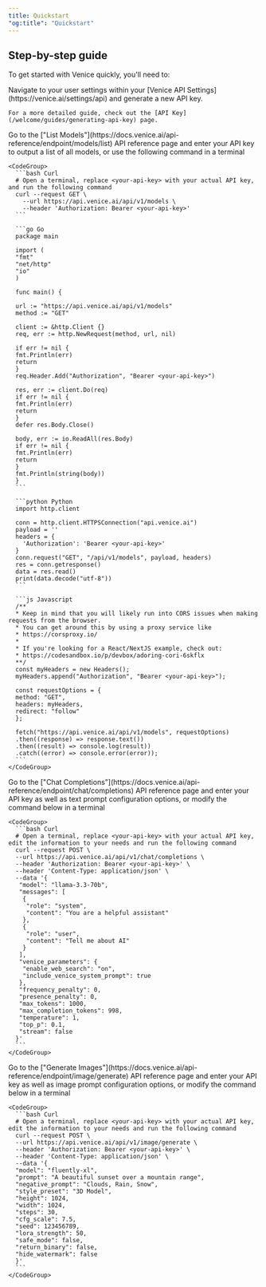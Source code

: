 ```yaml
---
title: Quickstart
"og:title": "Quickstart"
---
```


## Step-by-step guide

To get started with Venice quickly, you'll need to:

<Steps>
  <Step title="Generate an API Key">
    Navigate to your user settings within your [Venice API Settings](https://venice.ai/settings/api) and generate a new API key.

    For a more detailed guide, check out the [API Key](/welcome/guides/generating-api-key) page.
  </Step>

  <Step title="Choose a model">
    Go to the ["List Models"](https://docs.venice.ai/api-reference/endpoint/models/list) API reference page and enter your API key to output a list of all models, or use the following command in a terminal

    <CodeGroup>
      ```bash Curl
      # Open a terminal, replace <your-api-key> with your actual API key, and run the following command
      curl --request GET \
        --url https://api.venice.ai/api/v1/models \
        --header 'Authorization: Bearer <your-api-key>'
      ```

      ```go Go
      package main

      import (
      "fmt"
      "net/http"
      "io"
      )

      func main() {

      url := "https://api.venice.ai/api/v1/models"
      method := "GET"

      client := &http.Client {}
      req, err := http.NewRequest(method, url, nil)

      if err != nil {
      fmt.Println(err)
      return
      }
      req.Header.Add("Authorization", "Bearer <your-api-key>")

      res, err := client.Do(req)
      if err != nil {
      fmt.Println(err)
      return
      }
      defer res.Body.Close()

      body, err := io.ReadAll(res.Body)
      if err != nil {
      fmt.Println(err)
      return
      }
      fmt.Println(string(body))
      }
      ```

      ```python Python
      import http.client

      conn = http.client.HTTPSConnection("api.venice.ai")
      payload = ''
      headers = {
        'Authorization': 'Bearer <your-api-key>'
      }
      conn.request("GET", "/api/v1/models", payload, headers)
      res = conn.getresponse()
      data = res.read()
      print(data.decode("utf-8"))
      ```

      ```js Javascript
      /**
      * Keep in mind that you will likely run into CORS issues when making requests from the browser.
      * You can get around this by using a proxy service like 
      * https://corsproxy.io/
      *
      * If you're looking for a React/NextJS example, check out: 
      * https://codesandbox.io/p/devbox/adoring-cori-6skflx
      **/
      const myHeaders = new Headers();
      myHeaders.append("Authorization", "Bearer <your-api-key>");

      const requestOptions = {
      method: "GET",
      headers: myHeaders,
      redirect: "follow"
      };

      fetch("https://api.venice.ai/api/v1/models", requestOptions)
      .then((response) => response.text())
      .then((result) => console.log(result))
      .catch((error) => console.error(error));
      ```
    </CodeGroup>
  </Step>

  <Step title="Text Prompt">
    Go to the ["Chat Completions"](https://docs.venice.ai/api-reference/endpoint/chat/completions) API reference page and enter your API key as well as text prompt configuration options, or modify the command below in a terminal

    <CodeGroup>
      ```bash Curl
      # Open a terminal, replace <your-api-key> with your actual API key, edit the information to your needs and run the following command
      curl --request POST \
      --url https://api.venice.ai/api/v1/chat/completions \
      --header 'Authorization: Bearer <your-api-key>' \
      --header 'Content-Type: application/json' \
      --data '{
       "model": "llama-3.3-70b",
       "messages": [
        {
         "role": "system",
         "content": "You are a helpful assistant"
        },
        {
         "role": "user",
         "content": "Tell me about AI"
        }
       ],
       "venice_parameters": {
        "enable_web_search": "on",
        "include_venice_system_prompt": true
       },
       "frequency_penalty": 0,
       "presence_penalty": 0,
       "max_tokens": 1000,
       "max_completion_tokens": 998,
       "temperature": 1,
       "top_p": 0.1,
       "stream": false
      }'
      ```
    </CodeGroup>
  </Step>

  <Step title="Image Generation">
    Go to the ["Generate Images"](https://docs.venice.ai/api-reference/endpoint/image/generate) API reference page and enter your API key as well as image prompt configuration options, or modify the command below in a terminal

    <CodeGroup>
      ```bash Curl
      # Open a terminal, replace <your-api-key> with your actual API key, edit the information to your needs and run the following command
      curl --request POST \
      --url https://api.venice.ai/api/v1/image/generate \
      --header 'Authorization: Bearer <your-api-key>' \
      --header 'Content-Type: application/json' \
      --data '{
      "model": "fluently-xl",
      "prompt": "A beautiful sunset over a mountain range",
      "negative_prompt": "Clouds, Rain, Snow",
      "style_preset": "3D Model",
      "height": 1024,
      "width": 1024,
      "steps": 30,
      "cfg_scale": 7.5,
      "seed": 123456789,
      "lora_strength": 50,
      "safe_mode": false,
      "return_binary": false,
      "hide_watermark": false
      }'
      ```
    </CodeGroup>
  </Step>
</Steps>

<Resources />